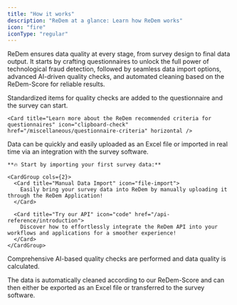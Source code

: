 ```yaml
---
title: "How it works"
description: "ReDem at a glance: Learn how ReDem works"
icon: "fire"
iconType: "regular"
---
```


ReDem ensures data quality at every stage, from survey design to final data output. It starts by crafting questionnaires to unlock the full power of technological fraud detection, followed by seamless data import options, advanced AI-driven quality checks, and automated cleaning based on the ReDem-Score for reliable results.

<Steps titleSize="h3">
  <Step title="Prepare questionnaire">
    <p> Standardized items for quality checks are added to the questionnaire and the survey can start. </p>

    <Card title="Learn more about the ReDem recommended criteria for questionnaires" icon="clipboard-check" href="/miscellaneous/questionnaire-criteria" horizontal />
  </Step>

  <Step title="Import data">
    Data can be quickly and easily uploaded as an Excel file or imported in real time via an integration with the survey software.

    **🔥 Start by importing your first survey data:**

    <CardGroup cols={2}>
      <Card title="Manual Data Import" icon="file-import">
        Easily bring your survey data into ReDem by manually uploading it through the ReDem Application!
      </Card>

      <Card title="Try our API" icon="code" href="/api-reference/introduction">
        Discover how to effortlessly integrate the ReDem API into your workflows and applications for a smoother experience!
      </Card>
    </CardGroup>
  </Step>

  <Step title="Measure data quality">
    <p>Comprehensive AI-based quality checks are performed and data quality is calculated.</p>
  </Step>

  <Step title="Clean and export">
    <p>The data is automatically cleaned according to our ReDem-Score and can then either be exported as an Excel file or transferred to the survey software.</p>
  </Step>
</Steps>